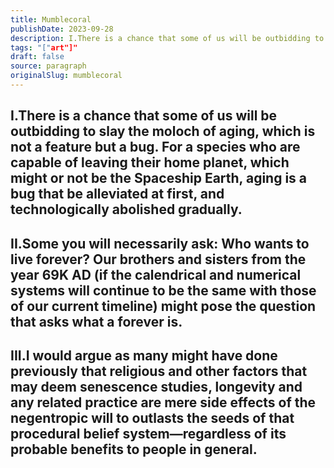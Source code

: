 ```yaml
---
title: Mumblecoral
publishDate: 2023-09-28
description: I.There is a chance that some of us will be outbidding to slay the moloch of aging, which is not a feature but a bug. For a species who are capable o......
tags: "["art"]"
draft: false
source: paragraph
originalSlug: mumblecoral
---
```


## I.There is a chance that some of us will be outbidding to slay the moloch of aging, which is not a feature but a bug. For a species who are capable of leaving their home planet, which might or not be the Spaceship Earth, aging is a bug that be alleviated at first, and technologically abolished gradually.

## II.Some you will necessarily ask: Who wants to live forever? Our brothers and sisters from the year 69K AD (if the calendrical and numerical systems will continue to be the same with those of our current timeline) might pose the question that asks what a forever is.

## III.I would argue as many might have done previously that religious and other factors that may deem senescence studies, longevity and any related practice are mere side effects of the negentropic will to outlasts the seeds of that procedural belief system—regardless of its probable benefits to people in general.